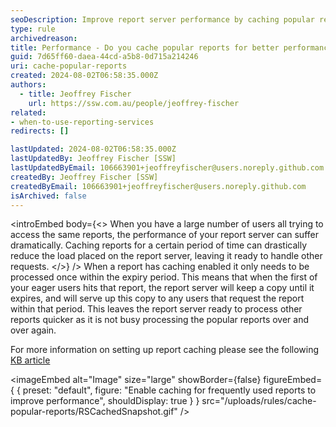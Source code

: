 ```yaml
---
seoDescription: Improve report server performance by caching popular reports to reduce server load and deliver faster results.
type: rule
archivedreason:
title: Performance - Do you cache popular reports for better performance?
guid: 7d65ff60-daea-44cd-a5b8-0d715a214246
uri: cache-popular-reports
created: 2024-08-02T06:58:35.000Z
authors:
  - title: Jeoffrey Fischer
    url: https://ssw.com.au/people/jeoffrey-fischer
related:
- when-to-use-reporting-services
redirects: []

lastUpdated: 2024-08-02T06:58:35.000Z
lastUpdatedBy: Jeoffrey Fischer [SSW]
lastUpdatedByEmail: 106663901+jeoffreyfischer@users.noreply.github.com
createdBy: Jeoffrey Fischer [SSW]
createdByEmail: 106663901+jeoffreyfischer@users.noreply.github.com
isArchived: false
---
```


<introEmbed
  body={<>
When you have a large number of users all trying to access the same reports, the performance of your report server can suffer dramatically. Caching reports for a certain period of time can drastically reduce the load placed on the report server, leaving it ready to handle other requests.
  </>}
/>
When a report has caching enabled it only needs to be processed once within the expiry period. This means that when the first of your eager users hits that report, the report server will keep a copy until it expires, and will serve up this copy to any users that request the report within that period. This leaves the report server ready to process other reports quicker as it is not busy processing the popular reports over and over again.

For more information on setting up report caching please see the following [KB article](http://www.ssw.com.au/ssw/KB/KB.aspx?KBID=Q1668240)


<imageEmbed
  alt="Image"
  size="large"
  showBorder={false}
  figureEmbed={ {
    preset: "default",
    figure: "Enable caching for frequently used reports to improve performance",
    shouldDisplay: true
  } }
  src="/uploads/rules/cache-popular-reports/RSCachedSnapshot.gif"
/>
